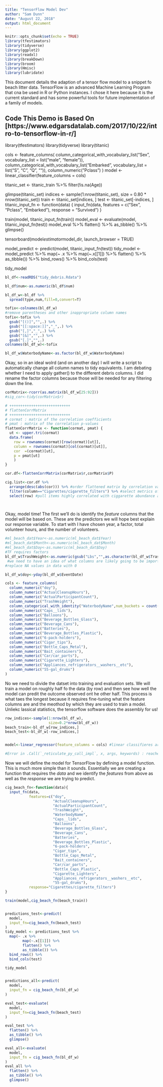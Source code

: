 ```yaml
---
title: "TensorFlow Model Dev"
author: "Sam Dunn"
date: "August 22, 2018"
output: html_document
---
```


```r
knitr::opts_chunk$set(echo = TRUE)
library(tfestimators)
library(tidyverse)
library(ggplot2)
library(readxl)
library(breakDown)
library(broom)
library(Hmisc)
library(lubridate)
```

This document details the adaption of a tensor flow model to a snippet fo beach litter data.  TensorFlow is an advanced Machine Learning Program that cna be used in R or Python instances.  I chose it here because it is the current standard and has some powerful tools for future implementation of a family of models.

## Code This Demo is Based On [https://www.edgarsdatalab.com/2017/10/22/intro-to-tensorflow-in-r/]

library(tfestimators)
library(tidyverse)
library(titanic)

cols <- feature_columns(
  column_categorical_with_vocabulary_list("Sex", vocabulary_list = list("male", "female")),
  column_categorical_with_vocabulary_list("Embarked", vocabulary_list = list("S", "C", "Q", "")),
  column_numeric("Pclass")
)
model <- linear_classifier(feature_columns = cols)

titanic_set <- titanic_train %>%
  filter(!is.na(Age))

glimpse(titanic_set)
indices <- sample(1:nrow(titanic_set), size = 0.80 * nrow(titanic_set))
train <- titanic_set[indices, ]
test  <- titanic_set[-indices, ]
titanic_input_fn <- function(data) {
  input_fn(data, 
           features = c("Sex",
                        "Pclass",
                        "Embarked"), 
           response = "Survived")
}

train(model, titanic_input_fn(train))
model_eval <- evaluate(model, titanic_input_fn(test))
model_eval %>%
  flatten() %>%
  as_tibble() %>%
  glimpse()

tensorboard(model$estimator$model_dir, launch_browser = TRUE)

model_predict <- predict(model, titanic_input_fn(test))
tidy_model <- model_predict %>%
  map(~ .x %>%
        map(~.x[[1]]) %>%
        flatten() %>% 
        as_tibble()) %>%
  bind_rows() %>%
  bind_cols(test)

tidy_model

```r
bl_df<-readRDS("tidy_debris.Rdata")

bl_df$num<-as.numeric(bl_df$num)

bl_df_w<-bl_df %>% 
  spread(type,num,fill=0,convert=T)

tofix<-colnames(bl_df_w)
#remove parentheses and other inappropriate column names
tofix<-tofix %>% 
  gsub("[()]","",.) %>% 
  gsub("[[:space:]]","_",.) %>% 
  gsub("[,]","_",.) %>% 
  gsub("[&]","",.) %>% 
  gsub("[.]","",.)
colnames(bl_df_w)<-tofix

bl_df_w$WaterbodyName<-as.factor(bl_df_w$WaterbodyName)

```

Okay, so in an ideal wolrd (and on another day) I will write a script to automatically change all column names to tidy equivalents.  I am debating whether I need to apply gather() to the different debris columns.  I did rename the factor columns because those will be needed for any filtering down the line. 

```r
corMatrix<-rcorr(as.matrix(bl_df_w[25:92]))
#sig_cor<-tidy(corMatrix$r)

# ++++++++++++++++++++++++++++
# flattenCorrMatrix
# ++++++++++++++++++++++++++++
# cormat : matrix of the correlation coefficients
# pmat : matrix of the correlation p-values
flattenCorrMatrix <- function(cormat, pmat) {
  ut <- upper.tri(cormat)
  data.frame(
    row = rownames(cormat)[row(cormat)[ut]],
    column = rownames(cormat)[col(cormat)[ut]],
    cor  =(cormat)[ut],
    p = pmat[ut]
    )
}

cor.df<-flattenCorrMatrix(corMatrix$r,corMatrix$P)

cig.list<-cor.df %>% 
  arrange(desc(abs(cor))) %>% #order flattened matrix by correlation value
  filter(column=="Cigarettes/cigarette_filters") %>% #select metrics of interest
  select(row) #pull items highly correlated with ciggarette abundance across all beaches
  



```


Okay, model time!  The first we'll do is identify the *feature* columns that the model will be based on.  These are the predictors we will hope best explain our response variable.  To start with I have chosen year, a factor, total volunteer hours, and the number of volunteers.
```r

#ml_beach_dat$Year<-as.numeric(ml_beach_dat$Year)
#ml_beach_dat$Month<-as.numeric(ml_beach_dat$Month)
#ml_beach_dat$Day<-as.numeric(ml_beach_dat$Day)
#TF requires factors
bl_df_w$TrashWeight<-as.numeric(gsub("Lbs","",as.character(bl_df_w$TrashWeight)))
 #we need to have an idea of what columns are likely going to be important BEFORE we design the model
#replace NA values in data with 0

bl_df_w$doy<-yday(bl_df_w$EventDate)

cols <- feature_columns(
  column_numeric("doy"),
  column_numeric("ActualCleanupHours"),
  column_numeric("ActualParticipantCount"),
  column_numeric("TrashWeight"),
  column_categorical_with_identity("WaterbodyName",num_buckets = count(levels(bl_df_w$WaterbodyName))),
  column_numeric("Caps__lids"),
  column_numeric("Balloons"),
  column_numeric("Beverage_Bottles_Glass"),
  column_numeric("Beverage_Cans"),
  column_numeric("Batteries"),
  column_numeric("Beverage_Bottles_Plastic"),
  column_numeric("6-pack-holders"),
  column_numeric("Cigar_tips"),
  column_numeric("Bottle_Caps_Metal"),
  column_numeric("Bait_containers"),
  column_numeric("Car/car_parts"),
  column_numeric("Cigarette_Lighters"),
  column_numeric("Appliances_refrigerators__washers__etc"),
  column_numeric("55-gal_drums")
)

```


No we need to divide the datset into training and evaluation sets.  We will train a model on roughly half fo the data (by row) and then see how well the model can predit the outcome observed ont he other half.  This process is what taes the longest because it requires fine-tuning what the feature columns are and the meothod by which they are used to train a model.  Unliekc lassical statistics, the tensorflow software does the assembly for us!
```r
row_indices<-sample(1:nrow(bl_df_w),
                    size=0.2*nrow(bl_df_w))
beach_train<-bl_df_w[row_indices,]
beach_test<-bl_df_w[-row_indices,]


model<-linear_regressor(feature_columns = cols) #linear classifieres are used to predict continuous outcomes from categoricala nd continuous feature cols.  linear regressos handle only continuoiurs.  other predictors are needed for different outcomes

#Error in .Call(`_reticulate_py_call_impl`, x, args, keywords) : reached elapsed time limit <- this is a seg fault error code!
```


Now we will define the model for TensorFlow by defining a model function.  This is much more simple than it sounds.  Essentially we are creating a function that requires the *data* and we identify the *features* from above as well as the *response* we are trying to predict.
```r
cig_beach_fn<-function(data){
  input_fn(data,
           features=c("doy",
                      "ActualCleanupHours",
                      "ActualParticipantCount",
                      "TrashWeight",
                      "WaterbodyName",
                      "Caps__lids",
                      "Balloons",
                      "Beverage_Bottles_Glass",
                      "Beverage_Cans",
                      "Batteries",
                      "Beverage_Bottles_Plastic",
                      "6-pack-holders",
                      "Cigar_tips",
                      "Bottle_Caps_Metal",
                      "Bait_containers",
                      "Car/car_parts",
                      "Bottle_Caps_Plastic",
                      "Cigarette_Lighters",
                      "Appliances_refrigerators__washers__etc",
                      "55-gal_drums"),
           response="Cigarettes/cigarette_filters")
}
```


```r
train(model,cig_beach_fn(beach_train))


predictions_test<-predict(
  model,
  input_fn=cig_beach_fn(beach_test)
)
tidy_model <- predictions_test %>%
  map(~ .x %>%
        map(~.x[[1]]) %>%
        flatten() %>% 
        as_tibble()) %>%
  bind_rows() %>%
  bind_cols(test)

tidy_model 


predictions_all<-predict(
  model,
  input_fn = cig_beach_fn(bl_df_w)
)

eval_test<-evaluate(
  model,
  input_fn=cig_beach_fn(beach_test)
)

eval_test %>% 
  flatten() %>% 
  as_tibble() %>% 
  glimpse()

eval_all<-evaluate(
  model,
  input_fn = cig_beach_fn(bl_df_w)
)
eval_all %>% 
  flatten() %>% 
  as_tibble() %>% 
  glimpse()
```


